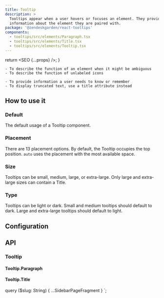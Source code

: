 ```yaml
---
title: Tooltip
description: >
  Tooltips appear when a user hovers or focuses an element. They provide contextual
  information about the element they are paired with.
package: '@zendeskgarden/react-tooltips'
components:
  - tooltips/src/elements/Paragraph.tsx
  - tooltips/src/elements/Title.tsx
  - tooltips/src/elements/Tooltip.tsx
---
```



  return <SEO {...props} />;
}

<Usage>
  <Use>

    - To describe the function of an element when it might be ambiguous
    - To describe the function of unlabeled icons

  </Use>
  <Misuse>

    - To provide information a user needs to know or remember
    - To display truncated text, use a title attribute instead

  </Misuse>
</Usage>

## How to use it

### Default

The default usage of a Tooltip component.


<CodeExample code={DefaultCode}>
  <Default />
</CodeExample>

### Placement

There are 13 placement options. By default, the Tooltip occupies the top
position. `auto` uses the placement with the most available space.


<CodeExample code={PlacementCode}>
  <Placement />
</CodeExample>

### Size

Tooltips can be small, medium, large, or extra-large. Only large and extra-large
sizes can contain a Title.


<CodeExample code={SizeCode}>
  <Size />
</CodeExample>

### Type

Tooltips can be light or dark. Small and medium tooltips should default to dark.
Large and extra-large tooltips should default to light.


<CodeExample code={TypeCode}>
  <Type />
</CodeExample>

## Configuration

<Configuration reactPackage={props.data.mdx.package} components={props.data.mdx.components} />

## API

### Tooltip

<Component components={props.data.mdx.components} componentName="tooltip" />

<PropSheet components={props.data.mdx.components} componentName="tooltip" />

#### Tooltip.Paragraph

<Component components={props.data.mdx.components} componentName="paragraph" />

<PropSheet components={props.data.mdx.components} componentName="paragraph" />

#### Tooltip.Title

<Component components={props.data.mdx.components} componentName="title" />

<PropSheet components={props.data.mdx.components} componentName="title" />


  query ($slug: String) {
    ...SidebarPageFragment
  }
`;
